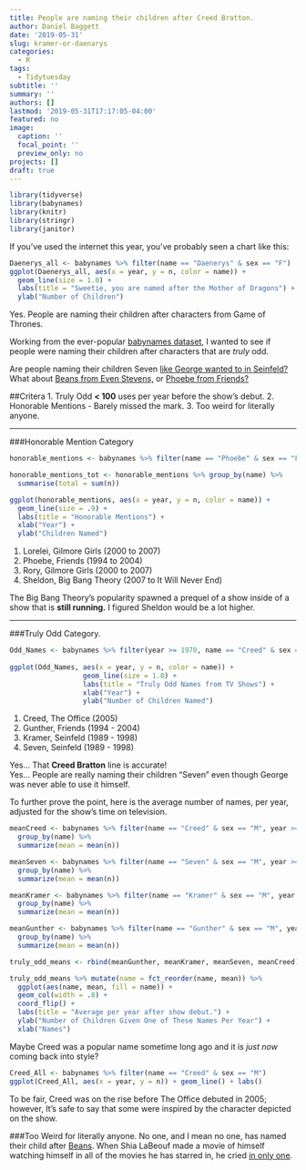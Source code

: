 ```yaml
---
title: People are naming their children after Creed Bratton. 
author: Daniel Baggett
date: '2019-05-31'
slug: kramer-or-daenarys
categories:
  - R
tags:
  - Tidytuesday
subtitle: ''
summary: ''
authors: []
lastmod: '2019-05-31T17:17:05-04:00'
featured: no
image:
  caption: ''
  focal_point: ''
  preview_only: no
projects: []
draft: true
---
```




```r
library(tidyverse)
library(babynames)
library(knitr)
library(stringr)
library(janitor)
```


If you've used the internet this year, you've probably seen a chart like this:

```r
Daenerys_all <- babynames %>% filter(name == "Daenerys" & sex == "F")
ggplot(Daenerys_all, aes(x = year, y = n, color = name)) + 
  geom_line(size = 1.0) +
  labs(title = "Sweetie, you are named after the Mother of Dragons") +
  ylab("Number of Children")
```

Yes. People are naming their children after characters from Game of Thrones. 


Working from the ever-popular [babynames dataset](https://www.kaggle.com/kaggle/us-baby-names), I wanted to see if people were naming their children after characters that are *truly* odd. 

Are people naming their children Seven [like George wanted to in Seinfeld?](https://www.youtube.com/watch?v=NRUdaWZ4FN0) What about [Beans from Even Stevens,](https://www.imdb.com/name/nm0493037/) or [Phoebe from Friends?](https://en.wikipedia.org/wiki/Phoebe_Buffay)



##Critera
1. Truly Odd  **< 100** uses per year before the show's debut.
2. Honorable Mentions - Barely missed the mark. 
3. Too weird for literally anyone.

***

###Honorable Mention Category
```r
honorable_mentions <- babynames %>% filter(name == "Phoebe" & sex == "F" | name == "Sheldon" & sex == "M" | name == "Rory" & sex == "F" | name == "Lorelei" & sex == "F", year >= 1950)

honorable_mentions_tot <- honorable_mentions %>% group_by(name) %>% 
  summarise(total = sum(n))

ggplot(honorable_mentions, aes(x = year, y = n, color = name)) + 
  geom_line(size = .9) +
  labs(title = "Honorable Mentions") +
  xlab("Year") +
  ylab("Children Named")
```

1. Lorelei, Gilmore Girls (2000 to 2007)
2. Phoebe, Friends (1994 to 2004)
3. Rory, Gilmore Girls (2000 to 2007)
4. Sheldon, Big Bang Theory (2007 to It Will Never End)

The Big Bang Theory's popularity spawned a prequel of a show inside of a show that is **still running.** I figured Sheldon would be a lot higher.

***

###Truly Odd Category. 
```r
Odd_Names <- babynames %>% filter(year >= 1970, name == "Creed" & sex == "M" | name == "Gunther" & sex == "M" | name == "Kramer" & sex == "M" | name == "Seven" & sex == "M")
 
ggplot(Odd_Names, aes(x = year, y = n, color = name)) + 
                  geom_line(size = 1.0) +
                  labs(title = "Truly Odd Names from TV Shows") +
                  xlab("Year") +
                  ylab("Number of Children Named")
```

1. Creed, The Office (2005)
2. Gunther, Friends (1994 - 2004)
3. Kramer, Seinfeld (1989 - 1998)
4. Seven, Seinfeld (1989 - 1998)



Yes... That **Creed Bratton** line is accurate!
<br>
Yes... People are really naming their children "Seven" even though George was never able to use it himself.

To further prove the point, here is the average number of names, per year, adjusted for the show's time on television. 

```r
meanCreed <- babynames %>% filter(name == "Creed" & sex == "M", year >= 2005) %>% 
  group_by(name) %>% 
  summarize(mean = mean(n)) 

meanSeven <- babynames %>% filter(name == "Seven" & sex == "M", year >= 1989) %>% 
  group_by(name) %>% 
  summarize(mean = mean(n)) 

meanKramer <- babynames %>% filter(name == "Kramer" & sex == "M", year >= 1989 & year <= 1996) %>% 
  group_by(name) %>% 
  summarize(mean = mean(n)) 

meanGunther <- babynames %>% filter(name == "Gunther" & sex == "M", year >= 2005) %>% 
  group_by(name) %>% 
  summarize(mean = mean(n)) 

truly_odd_means <- rbind(meanGunther, meanKramer, meanSeven, meanCreed)

truly_odd_means %>% mutate(name = fct_reorder(name, mean)) %>% 
  ggplot(aes(name, mean, fill = name)) + 
  geom_col(width = .8) +
  coord_flip() +
  labs(title = "Average per year after show debut.") +
  ylab("Number of Children Given One of These Names Per Year") +
  xlab("Names")

```


Maybe Creed was a popular name sometime long ago and it is *just now* coming back into style?
```r
Creed_All <- babynames %>% filter(name == "Creed" & sex == "M")
ggplot(Creed_All, aes(x = year, y = n)) + geom_line() + labs()
```
To be fair, Creed was on the rise before The Office debuted in 2005; however, It's safe to say that some were inspired by the character depicted on the show.  

###Too Weird for literally anyone. 
No one, and I mean no one, has named their child after [Beans](https://www.youtube.com/watch?v=NXOISYS5ubY&t=29s). When Shia LaBeouf made a movie of himself watching himself in all of the movies he has starred in, he cried [in only one](https://www.youtube.com/watch?v=NXOISYS5ubY&t=29s).




